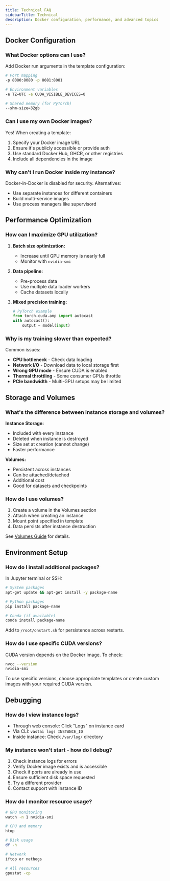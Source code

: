 ```yaml
---
title: Technical FAQ
sidebarTitle: Technical
description: Docker configuration, performance, and advanced topics
---
```


## Docker Configuration

### What Docker options can I use?

Add Docker run arguments in the template configuration:

```bash
# Port mapping
-p 8080:8080 -p 8081:8081

# Environment variables  
-e TZ=UTC -e CUDA_VISIBLE_DEVICES=0

# Shared memory (for PyTorch)
--shm-size=32gb
```

### Can I use my own Docker images?

Yes! When creating a template:
1. Specify your Docker image URL
2. Ensure it's publicly accessible or provide auth
3. Use standard Docker Hub, GHCR, or other registries
4. Include all dependencies in the image

### Why can't I run Docker inside my instance?

Docker-in-Docker is disabled for security. Alternatives:
- Use separate instances for different containers
- Build multi-service images
- Use process managers like supervisord

## Performance Optimization

### How can I maximize GPU utilization?

1. **Batch size optimization:**
   - Increase until GPU memory is nearly full
   - Monitor with `nvidia-smi`

2. **Data pipeline:**
   - Pre-process data
   - Use multiple data loader workers
   - Cache datasets locally

3. **Mixed precision training:**
   ```python
   # PyTorch example
   from torch.cuda.amp import autocast
   with autocast():
       output = model(input)
   ```

### Why is my training slower than expected?

Common issues:
- **CPU bottleneck** - Check data loading
- **Network I/O** - Download data to local storage first
- **Wrong GPU mode** - Ensure CUDA is enabled
- **Thermal throttling** - Some consumer GPUs throttle
- **PCIe bandwidth** - Multi-GPU setups may be limited

## Storage and Volumes

### What's the difference between instance storage and volumes?

**Instance Storage:**
- Included with every instance
- Deleted when instance is destroyed
- Size set at creation (cannot change)
- Faster performance

**Volumes:**
- Persistent across instances
- Can be attached/detached
- Additional cost
- Good for datasets and checkpoints

### How do I use volumes?

1. Create a volume in the Volumes section
2. Attach when creating an instance
3. Mount point specified in template
4. Data persists after instance destruction

See [Volumes Guide](/documentation/instances/volumes) for details.

## Environment Setup

### How do I install additional packages?

In Jupyter terminal or SSH:

```bash
# System packages
apt-get update && apt-get install -y package-name

# Python packages
pip install package-name

# Conda (if available)
conda install package-name
```

Add to `/root/onstart.sh` for persistence across restarts.

### How do I use specific CUDA versions?

CUDA version depends on the Docker image. To check:
```bash
nvcc --version
nvidia-smi
```

To use specific versions, choose appropriate templates or create custom images with your required CUDA version.

## Debugging

### How do I view instance logs?

- Through web console: Click "Logs" on instance card
- Via CLI: `vastai logs INSTANCE_ID`
- Inside instance: Check `/var/log/` directory

### My instance won't start - how do I debug?

1. Check instance logs for errors
2. Verify Docker image exists and is accessible
3. Check if ports are already in use
4. Ensure sufficient disk space requested
5. Try a different provider
6. Contact support with instance ID

### How do I monitor resource usage?

```bash
# GPU monitoring
watch -n 1 nvidia-smi

# CPU and memory
htop

# Disk usage
df -h

# Network
iftop or nethogs

# All resources
gpustat -cp
```